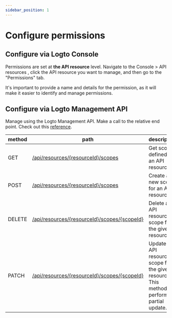 ```yaml
---
sidebar_position: 1
---
```


# Configure permissions

## Configure via Logto Console

Permissions are set at **the API resource** level. Navigate to the <CloudLink to="/api-resources">Console > API resources </CloudLink>, click the API resource you want to manage, and then go to the "Permissions" tab.

It's important to provide a name and details for the permission, as it will make it easier to identify and manage permissions.

## Configure via Logto Management API

Manage using the Logto Management API. Make a call to the relative end point. Check out this [reference](https://bump.sh/logto/doc/logto-management-api/operation/operation-listresourcescopes).

| method | path                                                                                                                 | description                                                                                 |
| ------ | -------------------------------------------------------------------------------------------------------------------- | ------------------------------------------------------------------------------------------- |
| GET    | [/api/resources/\{resourceId\}/scopes](https://openapi.logto.io/operation/operation-listresourcescopes)              | Get scopes defined for an API resource.                                                     |
| POST   | [/api/resources/\{resourceId\}/scopes](https://openapi.logto.io/operation/operation-createresourcescope)             | Create a new scope for an API resource.                                                     |
| DELETE | [/api/resources/\{resourceId\}/scopes/\{scopeId\}](https://openapi.logto.io/operation/operation-deleteresourcescope) | Delete an API resource scope from the given resource.                                       |
| PATCH  | [/api/resources/\{resourceId\}/scopes/\{scopeId\}](https://openapi.logto.io/operation/operation-updateresourcescope) | Update an API resource scope for the given resource. This method performs a partial update. |
